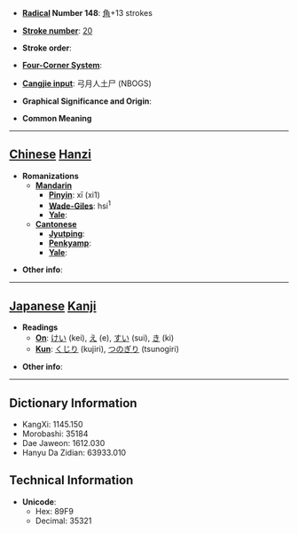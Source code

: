 * '''[[Wiktionary:Chinese radical index| Radical]] Number 148''': [[Wiktionary:Chinese radical index 角|角]]+13 strokes

* '''[[Wiktionary:Chinese total strokes index|Stroke number]]''': [[Wiktionary:Chinese total strokes index 20|20]]

* '''Stroke order''': 

* '''[[Wiktionary:Chinese four corner index|Four-Corner System]]''': 

* '''[[Wiktionary:Chinese Cangjie index|Cangjie input]]''': 弓月人土尸 (NBOGS)

* '''Graphical Significance and Origin''': 

* '''Common Meaning'''

----

== [[Chinese]] [[Hanzi]] ==

* '''Romanizations'''
** '''[[Mandarin]]'''
*** '''[[Pinyin]]''': xī (xi1)
*** '''[[Wade-Giles]]''': hsi<sup>1</sup>
*** '''[[Yale]]''': 
** '''[[Cantonese]]'''
*** '''[[Jyutping]]''':
*** '''[[Penkyamp]]''': 
*** '''[[Yale]]''': 

* '''Other info''': 

----

== [[Japanese]] [[Kanji]] ==

* '''Readings'''
** '''[[On]]''': [[けい]] (kei), [[え]] (e), [[すい]] (sui), [[き]] (ki)
** '''[[Kun]]''': [[くじり]] (kujiri), [[つのぎり]] (tsunogiri)

* '''Other info''':  

----

== Dictionary Information ==

* KangXi: 1145.150
* Morobashi: 35184
* Dae Jaweon: 1612.030
* Hanyu Da Zidian: 63933.010

== Technical Information ==

* '''Unicode''':
** Hex: 89F9
** Decimal: 35321